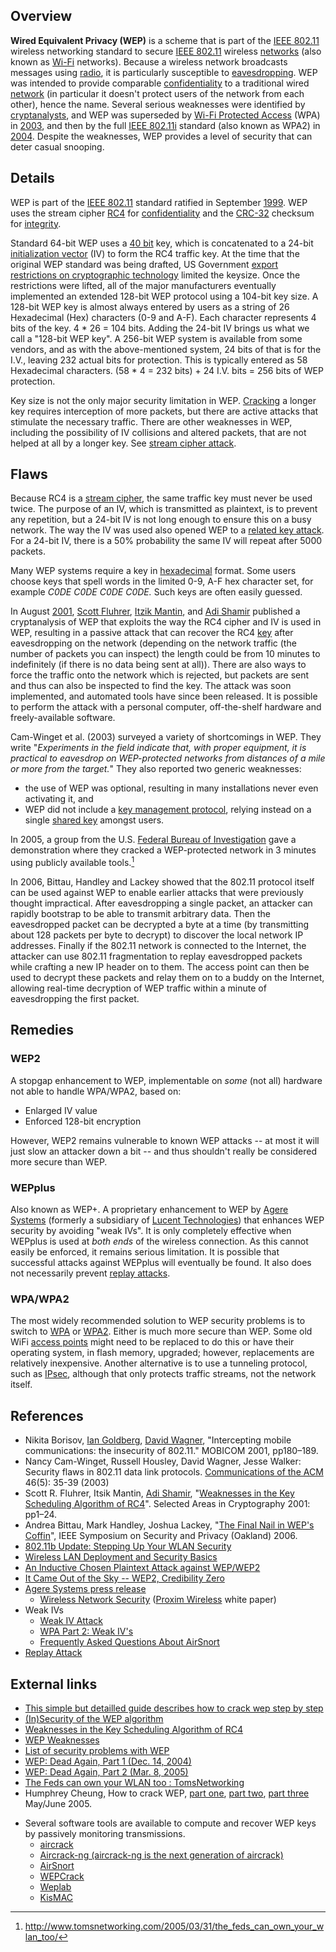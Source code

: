 ==Overview==

'''Wired Equivalent Privacy (WEP)''' is a scheme that is part of the [[IEEE 802.11]] wireless networking standard to secure [[IEEE 802.11]] wireless [[computer network|networks]] (also known as [[Wi-Fi]] networks). Because a wireless network broadcasts messages using [[radio]], it is particularly susceptible to [[eavesdropping]]. WEP was intended to provide comparable [[confidentiality]] to a traditional wired [[local area network|network]] (in particular it doesn't protect users of the network from each other), hence the name. Several serious weaknesses were identified by [[cryptanalysts]], and WEP was superseded by [[Wi-Fi Protected Access]] (WPA) in [[2003]], and then by the full [[IEEE 802.11i]] standard (also known as WPA2) in [[2004]]. Despite the weaknesses, WEP provides a level of security that can deter casual snooping.

==Details==

WEP is part of the [[IEEE 802.11]] standard ratified in September [[1999]]. WEP uses the stream cipher [[RC4]] for [[confidentiality]] and the [[CRC-32]] checksum for [[integrity]].

Standard 64-bit WEP uses a [[40-bit encryption|40 bit]] key, which is concatenated to a 24-bit [[initialization vector]] (IV) to form the RC4 traffic key.  At the time that the original WEP standard was being drafted, US Government [[export of cryptography|export restrictions on cryptographic technology]] limited the keysize. Once the restrictions were lifted, all of the major manufacturers eventually implemented an extended 128-bit WEP protocol using a 104-bit key size. 
A 128-bit WEP key is almost always entered by users as a string of 26 Hexadecimal (Hex) characters (0-9 and A-F).  Each character represents 4 bits of the key. 4 * 26 = 104 bits.  Adding the 24-bit IV brings us what we call a "128-bit WEP key". A 256-bit WEP system is available from some vendors, and as with the above-mentioned system, 24 bits of that is for the I.V., leaving 232 actual bits for protection.  This is typically entered as 58 Hexadecimal characters. (58 * 4 = 232 bits) + 24 I.V. bits = 256 bits of WEP protection. 

Key size is not the only major security limitation in WEP. [[Cryptanalysis|Cracking]] a longer key requires interception of more packets, but there are active attacks that stimulate the necessary traffic. There are other weaknesses in WEP, including the possibility of IV collisions and altered packets, that are not helped at all by a longer key. See [[stream cipher attack]].

==Flaws==

Because RC4 is a [[stream cipher]], the same traffic key must never be used twice. The purpose of an IV, which is transmitted as plaintext, is to prevent any repetition, but a 24-bit IV is not long enough to ensure this on a busy network. The way the IV was used also opened WEP to a [[related key attack]]. For a 24-bit IV, there is a 50% probability the same IV will repeat after 5000 packets. 

Many WEP systems require a key in [[hexadecimal]] format. Some users choose keys that spell words in the limited 0-9, A-F hex character set, for example ''C0DE C0DE C0DE C0DE.'' Such keys are often easily guessed.

In August [[2001]], [[Scott Fluhrer]], [[Itzik Mantin]], and [[Adi Shamir]] published a cryptanalysis of WEP that exploits the way the RC4 cipher and IV is used in WEP, resulting in a passive attack that can recover the RC4 [[key (cryptography)|key]] after eavesdropping on the network (depending on the network traffic (the number of packets you can inspect) the length could be from 10 minutes to indefinitely (if there is no data being sent at all)). There are also ways to force the traffic onto the network which is rejected, but packets are sent and thus can also be inspected to find the key. The attack was soon implemented, and automated tools have since been released. It is possible to perform the attack with a personal computer, off-the-shelf hardware and freely-available software. 

Cam-Winget et al. (2003) surveyed a variety of shortcomings in WEP. They write "''Experiments in the field indicate that, with proper equipment, it is practical to eavesdrop on WEP-protected networks from distances of a mile or more from the target.''" They also reported two generic weaknesses:
* the use of WEP was optional, resulting in many installations never even activating it, and 
* WEP did not include a [[key management protocol]], relying instead on a single [[shared key]] amongst users.

In 2005, a group from the U.S. [[Federal Bureau of Investigation]] gave a demonstration where they cracked a WEP-protected network in 3 minutes using publicly available tools.<ref>http://www.tomsnetworking.com/2005/03/31/the_feds_can_own_your_wlan_too/</ref>

In 2006, Bittau, Handley and Lackey showed that the 802.11 protocol itself can be used against WEP to enable earlier attacks that were previously thought impractical.  After eavesdropping a single packet, an attacker can rapidly bootstrap to be able to transmit arbitrary data.  Then the eavesdropped packet can be decrypted a byte at a time (by transmitting about 128 packets per byte to decrypt) to discover the local network IP addresses.  Finally if the 802.11 network is connected to the Internet, the attacker can use 802.11 fragmentation to replay eavesdropped packets while crafting a new IP header on to them.  The access point can then be used to decrypt these packets and relay them on to a buddy on the Internet, allowing real-time decryption of WEP traffic within a minute of eavesdropping the first packet.

==Remedies==

=== WEP2 ===

A stopgap enhancement to WEP, implementable on ''some'' (not all) hardware not able to handle WPA/WPA2, based on:
* Enlarged IV value
* Enforced 128-bit encryption
However, WEP2 remains vulnerable to known WEP attacks -- at most it will just slow an attacker down a bit -- and thus shouldn't really be considered more secure than WEP.

=== WEPplus ===

Also known as WEP+.  A proprietary enhancement to WEP by [[Agere Systems]] (formerly a subsidiary of [[Lucent Technologies]]) that enhances WEP security by avoiding "weak IVs".  It is only completely effective when WEPplus is used at ''both ends'' of the wireless connection. As this cannot easily be enforced, it remains serious limitation.  It is possible that successful attacks against WEPplus will eventually be found. It also does not necessarily prevent [[Replay attack|replay attacks]].

=== WPA/WPA2 ===

The most widely recommended solution to WEP security problems is to switch to [[Wi-Fi_Protected_Access|WPA]] or [[Wi-Fi_Protected_Access#WPA2|WPA2]]. Either is much more secure than WEP. Some old WiFi [[access point]]s might need to be replaced to do this or have their operating system, in flash memory, upgraded; however, replacements are relatively inexpensive. Another alternative is to use a tunneling protocol, such as [[IPsec]], although that only protects traffic streams, not the network itself.

==References==

* Nikita Borisov, [[Ian Goldberg]], [[David Wagner]], "Intercepting mobile communications: the insecurity of 802.11." MOBICOM 2001, pp180&ndash;189.
* Nancy Cam-Winget, Russell Housley, David Wagner, Jesse Walker: Security flaws in 802.11 data link protocols. [[Communications of the ACM]] 46(5): 35-39 (2003)
* Scott R. Fluhrer, Itsik Mantin, [[Adi Shamir]], "[http://downloads.securityfocus.com/library/rc4_ksaproc.pdf Weaknesses in the Key Scheduling Algorithm of RC4]". Selected Areas in Cryptography 2001: pp1&ndash;24.
* Andrea Bittau, Mark Handley, Joshua Lackey, "[http://www.cs.ucl.ac.uk/staff/M.Handley/papers/fragmentation.pdf The Final Nail in WEP's Coffin]", IEEE Symposium on Security and Privacy (Oakland) 2006.
* [http://www.networkmagazineindia.com/200112/focus3.htm 802.11b Update: Stepping Up Your WLAN Security]
* [http://www.extremetech.com/article2/0,1697,1157728,00.asp Wireless LAN Deployment and Security Basics]
* [http://www.cs.umd.edu/~waa/attack/v3dcmnt.htm An Inductive Chosen Plaintext Attack against WEP/WEP2]
* [http://www.starkrealities.com/wireless003.html It Came Out of the Sky -- WEP2, Credibility Zero]
* [http://www.agere.com/NEWS/PRESS2001/111201b.html Agere Systems press release]
** [http://www.proxim.com/learn/library/whitepapers/wireless_security.pdf Wireless Network Security] ([[Proxim Wireless]] white paper)
* Weak IVs
** [http://www.cs.virginia.edu/sammyg/CS551/node16.html Weak IV Attack]
** [http://www.informit.com/guides/content.asp?g=security&seqNum=85&rl=1 WPA Part 2: Weak IV's]
** [http://airsnort.shmoo.com/faq.html Frequently Asked Questions About AirSnort]
* [http://www.cs.virginia.edu/sammyg/CS551/node18.html Replay Attack]

==External links==

*[http://www.profit42.com/index.php/2006/08/02/92/ This simple but detailled guide describes how to crack wep step by step]
*[http://www.isaac.cs.berkeley.edu/isaac/wep-faq.html (In)Security of the WEP algorithm]
*[http://www.drizzle.com/~aboba/IEEE/rc4_ksaproc.pdf Weaknesses in the Key Scheduling Algorithm of RC4]
*[http://www.cs.virginia.edu/sammyg/CS551/node12.html WEP Weaknesses]
*[http://www.cs.umd.edu/~waa/wireless.html List of security problems with WEP]
*[http://securityfocus.com/infocus/1814 WEP: Dead Again, Part 1 (Dec. 14, 2004)]
*[http://securityfocus.com/infocus/1824 WEP: Dead Again, Part 2 (Mar. 8, 2005)]
*[http://www.tomsnetworking.com/Sections-article111.php The Feds can own your WLAN too : TomsNetworking]
* Humphrey Cheung, How to crack WEP, [http://www.tomsnetworking.com/Sections-article118.php part one], [http://www.tomsnetworking.com/Sections-article120.php part two], [http://www.tomsnetworking.com/Sections-article124.php part three] May/June 2005.


*Several software tools are available to compute and recover WEP keys by passively monitoring transmissions.
**[http://www.tuto-fr.com/tutoriaux/crack-wep/fichiers/wlan/en-index.php aircrack]
**[[aircrack-ng|Aircrack-ng (aircrack-ng is the next generation of aircrack)]]
**[http://airsnort.shmoo.com/ AirSnort]
**[http://sourceforge.net/projects/wepcrack WEPCrack]
**[http://sourceforge.net/projects/weplab Weplab]
**[http://kismac.binaervarianz.de/ KisMAC]
